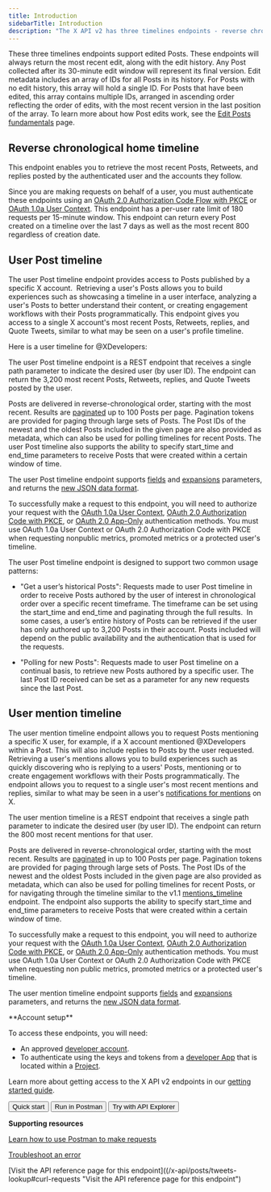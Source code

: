 ```yaml
---
title: Introduction
sidebarTitle: Introduction
description: "The X API v2 has three timelines endpoints - reverse chronological home timeline, user Post timeline, and user mention timeline. See below for more details."
---
```



These three timelines endpoints support edited Posts. These endpoints will always return the most recent edit, along with the edit history. Any Post collected after its 30-minute edit window will represent its final version. Edit metadata includes an array of IDs for all Posts in its history. For Posts with no edit history, this array will hold a single ID. For Posts that have been edited, this array contains multiple IDs, arranged in ascending order reflecting the order of edits, with the most recent version in the last position of the array. To learn more about how Post edits work, see the [Edit Posts fundamentals](/x-api/fundamentals/edit-posts) page.

## Reverse chronological home timeline

This endpoint enables you to retrieve the most recent Posts, Retweets, and replies posted by the authenticated user and the accounts they follow. 

Since you are making requests on behalf of a user, you must authenticate these endpoints using an [OAuth 2.0 Authorization Code Flow with PKCE](/resources/fundamentals/authentication#oauth-2-0-authorization-code-flow-with-pkce-3) or [OAuth 1.0a User Context](/resources/fundamentals/authentication). This endpoint has a per-user rate limit of 180 requests per 15-minute window. This endpoint can return every Post created on a timeline over the last 7 days as well as the most recent 800 regardless of creation date.

## User Post timeline

The user Post timeline endpoint provides access to Posts published by a specific X account.  Retrieving a user's Posts allows you to build experiences such as showcasing a timeline in a user interface, analyzing a user's Posts to better understand their content, or creating engagement workflows with their Posts programmatically. This endpoint gives you access to a single X account's most recent Posts, Retweets, replies, and Quote Tweets, similar to what may be seen on a user's profile timeline.

Here is a user timeline for @XDevelopers:

The user Post timeline endpoint is a REST endpoint that receives a single path parameter to indicate the desired user (by user ID). The endpoint can return the 3,200 most recent Posts, Retweets, replies, and Quote Tweets posted by the user.

Posts are delivered in reverse-chronological order, starting with the most recent. Results are [paginated](/x-api/fundamentals/pagination) up to 100 Posts per page. Pagination tokens are provided for paging through large sets of Posts. The Post IDs of the newest and the oldest Posts included in the given page are also provided as metadata, which can also be used for polling timelines for recent Posts. The user Post timeline also supports the ability to specify start\_time and end\_time parameters to receive Posts that were created within a certain window of time. 

The user Post timeline endpoint supports [fields](/x-api/fundamentals/fields) and [expansions](/x-api/fundamentals/expansions) parameters, and returns the [new JSON data format](/x-api/fundamentals/data-dictionary).

To successfully make a request to this endpoint, you will need to authorize your request with the [OAuth 1.0a User Context](/resources/fundamentals/authentication), [OAuth 2.0 Authorization Code with PKCE](/resources/fundamentals/authentication#oauth-2-0-authorization-code-flow-with-pkce-3), or [OAuth 2.0 App-Only](/resources/fundamentals/authentication#app-only-authentication-and-oauth-2-0-bearer-token) authentication methods. You must use OAuth 1.0a User Context or OAuth 2.0 Authorization Code with PKCE when requesting nonpublic metrics, promoted metrics or a protected user's timeline. 

The user Post timeline endpoint is designed to support two common usage patterns: 

* "Get a user’s historical Posts": Requests made to user Post timeline in order to receive Posts authored by the user of interest in chronological order over a specific recent timeframe. The timeframe can be set using the start\_time and end\_time and paginating through the full results.  In some cases, a user’s entire history of Posts can be retrieved if the user has only authored up to 3,200 Posts in their account. Posts included will depend on the public availability and the authentication that is used for the requests.

* "Polling for new Posts": Requests made to user Post timeline on a continual basis, to retrieve new Posts authored by a specific user. The last Post ID received can be set as a parameter for any new requests since the last Post.


## User mention timeline

The user mention timeline endpoint allows you to request Posts mentioning a specific X user, for example, if a X account mentioned @XDevelopers within a Post. This will also include replies to Posts by the user requested. Retrieving a user's mentions allows you to build experiences such as quickly discovering who is replying to a users' Posts, mentioning or to create engagement workflows with their Posts programmatically. The endpoint allows you to request to a single user's most recent mentions and replies, similar to what may be seen in a user's [notifications for mentions](https://x.com/notifications/mentions) on X.

The user mention timeline is a REST endpoint that receives a single path parameter to indicate the desired user (by user ID). The endpoint can return the 800 most recent mentions for that user.

Posts are delivered in reverse-chronological order, starting with the most recent. Results are [paginated](/x-api/fundamentals/pagination) in up to 100 Posts per page. Pagination tokens are provided for paging through large sets of Posts. The Post IDs of the newest and the oldest Posts included in the given page are also provided as metadata, which can also be used for polling timelines for recent Posts, or for navigating through the timeline similar to the v1.1 [mentions_timeline](https://developer.x.com/en/docs/twitter-api/v1/tweets/timelines/api-reference/get-statuses-mentions_timeline) endpoint. The endpoint also supports the ability to specify start\_time and end\_time parameters to receive Posts that were created within a certain window of time. 

To successfully make a request to this endpoint, you will need to authorize your request with the [OAuth 1.0a User Context](/resources/fundamentals/authentication), [OAuth 2.0 Authorization Code with PKCE](/resources/fundamentals/authentication#oauth-2-0-authorization-code-flow-with-pkce-3), or [OAuth 2.0 App-Only](/resources/fundamentals/authentication#bearer-token-also-known-as-app-only) authentication methods. You must use OAuth 1.0a User Context or OAuth 2.0 Authorization Code with PKCE when requesting non public metrics, promoted metrics or a protected user's timeline.

The user mention timeline endpoint supports [fields](/x-api/fundamentals/fields) and [expansions](/x-api/fundamentals/expansions) parameters, and returns the [new JSON data format](/x-api/fundamentals/data-dictionary).

<Info>
**Account setup**

To access these endpoints, you will need:

* An approved [developer account](https://developer.x.com/en/portal/petition/essential/basic-info).
* To authenticate using the keys and tokens from a [developer App](/resources/fundamentals/developer-apps) that is located within a [Project](/resources/fundamentals/projects). 

Learn more about getting access to the X API v2 endpoints in our [getting started guide](/x-api/getting-started/getting-access).
</Info>
<div className="flex space-x-2">
<Button href="/x-api/posts/timelines/quickstart/reverse-chron-quickstart">
  Quick start
</Button>
<Button href="https://app.getpostman.com/run-collection/9956214-784efcda-ed4c-4491-a4c0-a26470a67400">
  Run in Postman
</Button>
<Button href="https://developer.x.com/apitools/api?endpoint=%2F2%2Fusers%2F%7Bid%7D%2Ftweets&method=get">
  Try with API Explorer
</Button>
</div>

**Supporting resources**

[Learn how to use Postman to make requests](/tutorials/postman-getting-started)

[Troubleshoot an error](https://developer.x.com/en/support/x-api)

[Visit the API reference page for this endpoint]((/x-api/posts/tweets-lookup#curl-requests "Visit the API reference page for this endpoint")